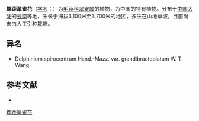 {{Speciesbox
| name = 螺距翠雀花
| status = 
| status_system = 
| image =
| genus = Delphinium
| species = spirocentrum
| authority = Hand.-Mazz.
}}

'''螺距翠雀花'''（[[学名|学名]]：{{lang|la|''Delphinium spirocentrum''}}）为[[毛茛科|毛茛科]][[翠雀属|翠雀属]]的植物，为中国的特有植物。分布于[[中国大陆|中国大陆]]的[[云南|云南]]等地，生长于海拔3,100米至3,700米的地区，多生在山地草坡，目前尚未由人工引种栽培。

== 异名 ==
* Delphinium spirocentrum Hand.-Mazz. var. grandibracteolatum W. T. Wang

== 参考文献 ==
<div class="references-small">
* {{cite web| url =http://www.bioinfo.cn/db05/KmzwSpecies.php?action=view&id=18473| title =螺距翠雀花| work =《中国高等植物数据库全库》| publisher =中国科学院微生物研究所| author =昆明植物研究所| accessdate =2009-02-25| deadurl =yes| archiveurl =https://web.archive.org/web/20160305093831/http://www.bioinfo.cn/db05/KmzwSpecies.php?action=view&id=18473| archivedate =2016-03-05| df =}}
</div>
{{Taxonbar|from=Q15228418}}

[[Category:翠雀属|螺距翠雀花]]


{{植物小作品}}